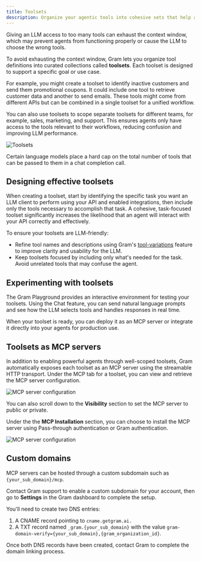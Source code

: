 ```yaml
---
title: Toolsets
description: Organize your agentic tools into cohesive sets that help agents solve specific problems
---
```



Giving an LLM access to too many tools can exhaust the context window, which may prevent agents from functioning properly or cause the LLM to choose the wrong tools.

To avoid exhausting the context window, Gram lets you organize tool definitions into curated collections called **toolsets**. Each toolset is designed to support a specific goal or use case. 

For example, you might create a toolset to identify inactive customers and send them promotional coupons. It could include one tool to retrieve customer data and another to send emails. These tools might come from different APIs but can be combined in a single toolset for a unified workflow.

You can also use toolsets to scope separate toolsets for different teams, for example, sales, marketing, and support. This ensures agents only have access to the tools relevant to their workflows, reducing confusion and improving LLM performance.

![Toolsets](/img/concepts/toolsets/toolsets-listing.png)

<Callout title="Good to know" type="info">
Certain language models place a hard cap on the total number of tools that can be passed to them in a chat completion call.
</Callout>

## Designing effective toolsets

When creating a toolset, start by identifying the specific task you want an LLM client to perform using your API and enabled integrations, then include only the tools necessary to accomplish that task. A cohesive, task-focused toolset significantly increases the likelihood that an agent will interact with your API correctly and effectively. 

To ensure your toolsets are LLM-friendly:

- Refine tool names and descriptions using Gram's [tool-variations](concepts/tool-variations) feature to improve clarity and usability for the LLM.
- Keep toolsets focused by including only what's needed for the task. Avoid unrelated tools that may confuse the agent.

## Experimenting with toolsets

The Gram Playground provides an interactive environment for testing your toolsets. Using the Chat feature, you can send natural language prompts and see how the LLM selects tools and handles responses in real time.

When your toolset is ready, you can deploy it as an MCP server or integrate it directly into your agents for production use.


## Toolsets as MCP servers

In addition to enabling powerful agents through well-scoped toolsets, Gram automatically exposes each toolset as an MCP server using the streamable HTTP transport. Under the MCP tab for a toolset, you can view and retrieve the MCP server configuration.

![MCP server configuration](/img/concepts/toolsets/mcp-server-configuration.png)

You can also scroll down to the **Visibility** section to set the MCP server to public or private.

Under the the **MCP Installation** section, you can choose to install the MCP server using Pass-through authentication or Gram authentication.

![MCP server configuration](/img/concepts/toolsets/mcp-server-toolsets-config-options.png)

## Custom domains

MCP servers can be hosted through a custom subdomain such as `{your_sub_domain}/mcp`.

Contact Gram support to enable a custom subdomain for your account, then go to **Settings** in the Gram dashboard to complete the setup. 

You'll need to create two DNS entries:

1. A CNAME record pointing to `cname.getgram.ai.`
2. A TXT record named `_gram.{your_sub_domain}` with the value `gram-domain-verify={your_sub_domain},{gram_organization_id}`.

Once both DNS records have been created, contact Gram to complete the domain linking process.
